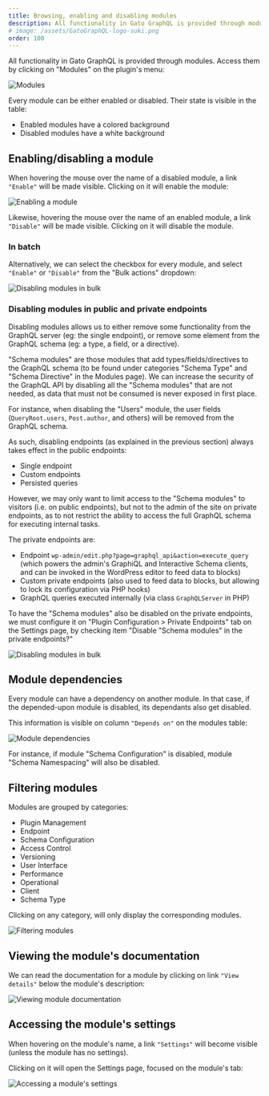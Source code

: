 ```yaml
---
title: Browsing, enabling and disabling modules
description: All functionality in Gato GraphQL is provided through modules, and these can be enabled and disabled.
# image: /assets/GatoGraphQL-logo-suki.png
order: 100
---
```


All functionality in Gato GraphQL is provided through modules. Access them by clicking on "Modules" on the plugin's menu:

![Modules](/assets/guides/downstream/modules.png "Modules")

Every module can be either enabled or disabled. Their state is visible in the table:

- Enabled modules have a colored background
- Disabled modules have a white background

## Enabling/disabling a module

When hovering the mouse over the name of a disabled module, a link `"Enable"` will be made visible. Clicking on it will enable the module:

![Enabling a module](/assets/guides/downstream/enabling-module.gif "Enabling a module")

Likewise, hovering the mouse over the name of an enabled module, a link `"Disable"` will be made visible. Clicking on it will disable the module.

### In batch

Alternatively, we can select the checkbox for every module, and select `"Enable"` or `"Disable"` from the "Bulk actions" dropdown:

![Disabling modules in bulk](/assets/guides/downstream/disabling-modules-in-bulk.gif "Disabling modules in bulk")

### Disabling modules in public and private endpoints

Disabling modules allows us to either remove some functionality from the GraphQL server (eg: the single endpoint), or remove some element from the GraphQL schema (eg: a type, a field, or a directive).

"Schema modules" are those modules that add types/fields/directives to the GraphQL schema (to be found under categories "Schema Type" and "Schema Directive" in the Modules page). We can increase the security of the GraphQL API by disabling all the "Schema modules" that are not needed, as data that must not be consumed is never exposed in first place.

For instance, when disabling the "Users" module, the user fields (`QueryRoot.users`, `Post.author`, and others) will be removed from the GraphQL schema.

As such, disabling endpoints (as explained in the previous section) always takes effect in the public endpoints:

- Single endpoint
- Custom endpoints
- Persisted queries

However, we may only want to limit access to the "Schema modules" to visitors (i.e. on public endpoints), but not to the admin of the site on private endpoints, as to not restrict the ability to access the full GraphQL schema for executing internal tasks.

The private endpoints are:

- Endpoint `wp-admin/edit.php?page=graphql_api&action=execute_query` (which powers the admin's GraphiQL and Interactive Schema clients, and can be invoked in the WordPress editor to feed data to blocks)
- Custom private endpoints (also used to feed data to blocks, but allowing to lock its configuration via PHP hooks)
- GraphQL queries executed internally (via class `GraphQLServer` in PHP)

To have the "Schema modules" also be disabled on the private endpoints, we must configure it on "Plugin Configuration > Private Endpoints" tab on the Settings page, by checking item "Disable "Schema modules" in the private endpoints?"

![Disabling modules in bulk](/assets/guides/downstream/disabling-modules-in-private-endpoints.png "Disabling modules in bulk")

## Module dependencies

Every module can have a dependency on another module. In that case, if the depended-upon module is disabled, its dependants also get disabled.

This information is visible on column `"Depends on"` on the modules table:

![Module dependencies](/assets/guides/downstream/module-dependencies.png "Module dependencies")

For instance, if module "Schema Configuration" is disabled, module "Schema Namespacing" will also be disabled.

## Filtering modules

Modules are grouped by categories:

- Plugin Management
- Endpoint
- Schema Configuration
- Access Control
- Versioning
- User Interface
- Performance
- Operational
- Client
- Schema Type 

Clicking on any category, will only display the corresponding modules.

![Filtering modules](/assets/guides/downstream/filtering-modules.gif "Filtering modules")

## Viewing the module's documentation

We can read the documentation for a module by clicking on link `"View details"` below the module's description:

![Viewing module documentation](/assets/guides/downstream/viewing-module-documentation.gif "Viewing module documentation")

## Accessing the module's settings

When hovering on the module's name, a link `"Settings"` will become visible (unless the module has no settings).

Clicking on it will open the Settings page, focused on the module's tab:

![Accessing a module's settings](/assets/guides/downstream/accessing-module-settings.gif "Accessing a module's settings")
